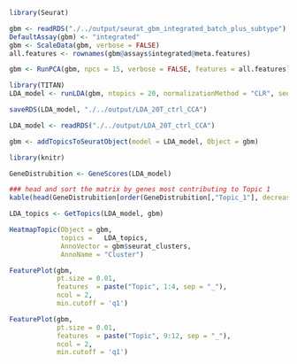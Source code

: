 ```r
library(Seurat)
```


```r
gbm <- readRDS("./../output/seurat_gbm_integrated_batch_plus_subtype")
DefaultAssay(gbm) <- "integrated"
gbm <- ScaleData(gbm, verbose = FALSE)
all.features <- rownames(gbm@assays$integrated@meta.features)

gbm <- RunPCA(gbm, npcs = 15, verbose = FALSE, features = all.features)
```


```r
library(TITAN)
LDA_model <- runLDA(gbm, ntopics = 20, normalizationMethod = "CLR", seed.number = 8)
```

```r
saveRDS(LDA_model, "./../output/LDA_20T_ctrl_CCA")

LDA_model <- readRDS("./../output/LDA_20T_ctrl_CCA")
```

```r
gbm <- addTopicsToSeuratObject(model = LDA_model, Object = gbm)
```

```r
library(knitr)

GeneDistrubition <- GeneScores(LDA_model)

### head and sort the matrix by genes most contributing to Topic 1
kable(head(GeneDistrubition[order(GeneDistrubition[,"Topic_1"], decreasing = T),],n = 10))
```

```r
LDA_topics <- GetTopics(LDA_model, gbm)

HeatmapTopic(Object = gbm,
             topics =   LDA_topics, 
             AnnoVector = gbm$seurat_clusters, 
             AnnoName = "Cluster")

```

```r
FeaturePlot(gbm, 
            pt.size = 0.01, 
            features  = paste("Topic", 1:4, sep = "_"), 
            ncol = 2, 
            min.cutoff = 'q1')
```

```r
FeaturePlot(gbm, 
            pt.size = 0.01, 
            features  = paste("Topic", 9:12, sep = "_"), 
            ncol = 2, 
            min.cutoff = 'q1')
```